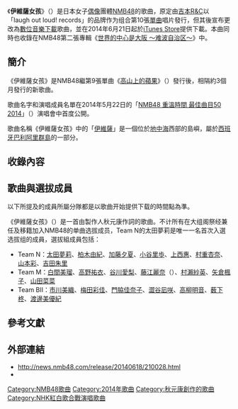 {{NoteTA
|1=zh-tw:團體;zh-hk:組合;zh-cn:组合;
}}
{{Infobox Single
| Name            = 伊維薩女孩<br>（{{lang|ja|イビサガール}}）
| Artist          = [[NMB48|NMB48]]
| Cover           = 
| Caption         =
| Album           = 
| A-side          = 
| B-side          = 
| Released        = 2014年6月21日
| Format          = [[數位音樂下載|數位音樂下載]]
| Recorded        = 
| Genre           = [[J-POP|J-POP]]
| Length          = 
| Label           = [[吉本R&C|laugh out loud! records]]
| Writer          = [[秋元康|秋元康]]<small>（作詞）</small><br>{{link-ja|藤野隆文|フジノタカフミ}}<small>（作曲）</small>
| Producer        = 秋元康
| Certification   = 
| Chart position  = 
| Last single     = [[高山上的苹果|高山上的苹果]]<br>（2014年）
| This single     = <small>數位下載限定曲</small><br>'''伊維薩女孩'''<br>（2014年）
| Next single     = [[真不像我|真不像我]]<br>（2014年）
| Misc            = 
}}
《'''伊維薩女孩'''》（{{lang-ja|イビサガール}}）是日本女子[[日本偶像|偶像]]團體[[NMB48|NMB48]]的歌曲，原定由[[吉本R&C|吉本R&C]]以「laugh out loud! records」的品牌作为组合第10張[[單曲|單曲]]唱片發行，但其後宣布更改為[[數位音樂下載|數位音樂下載]]歌曲，並在2014年6月21日起於[[iTunes_Store|iTunes Store]]提供下載{{R|ts}}。本曲同時也收錄在NMB48第二張專輯《[[世界的中心是大阪_～难波自治区～|世界的中心是大阪 ～难波自治区～]]》中。

==簡介==
《伊維薩女孩》是NMB48繼第9張單曲《[[高山上的蘋果|高山上的蘋果]]》（{{lang|ja|高嶺の林檎}}）發行後，相隔約3個月發行的新歌曲。

歌曲名字和演唱成員名單在2014年5月22日的「[[NMB48_重溫時間_最佳曲目50_2014|NMB48 重溫時間 最佳曲目50 2014]]」（{{lang|ja|NMB48リクエストアワー セットリストベスト50 2014}}）演唱會中首度公開。{{R|oricon2037742}}

歌曲名稱《伊維薩女孩》中的「[[伊維薩島|伊維薩]]」是一個位於[[地中海|地中海]]西部的島嶼，屬於[[西班牙|西班牙]][[巴利阿里群島|巴利阿里群島]]的一部分。

==收錄內容==
{{tracklist
| headline        = 伊維薩女孩
| total_length    =
| title1          = 伊維薩女孩
| note1         = {{lang|ja|イビサガール}}
| lyrics1         = [[秋元康|秋元康]]
| music1        ={{link-ja|藤野隆文|フジノタカフミ}}<small>（{{lang|ja|フジノタカフミ}}）</small>
| arranger1          =
| length1         =
}}

==歌曲與選拔成員==
以下所提及的成員所屬分隊都是以歌曲开始提供下载的時間點為準。

《伊維薩女孩》（{{lang|ja|イビサガール}}）是一首由製作人秋元康作詞的歌曲。不计所有在大组阁祭经兼任及移籍加入NMB48的单曲选拔成员，Team N的太田夢莉是唯一一名首次入選选拔组的成員{{R|mp}}，選拔組成員包括：{{R|oricon2037742}}
* Team N：[[太田夢莉|太田夢莉]]、[[柏木由紀|柏木由紀]]、[[加藤夕夏|加藤夕夏]]、[[小谷里歩|小谷里歩]]、[[上西惠|上西惠]]、[[村重杏奈|村重杏奈]]、[[山本彩|山本彩]]、[[吉田朱里|吉田朱里]]
* Team M：[[白間美瑠|白間美瑠]]、[[高野祐衣|高野祐衣]]、[[谷川愛梨|谷川愛梨]]、[[藤江麗奈|藤江麗奈]]（{{lang|ja|藤江れいな}}）、[[村瀨紗英|村瀨紗英]]、[[矢倉楓子|矢倉楓子]]、[[山田菜菜|山田菜菜]]
* Team BII：[[市川美織|市川美織]]、[[梅田彩佳|梅田彩佳]]、[[門脇佳奈子|門脇佳奈子]]、[[澀谷凪咲|澀谷凪咲]]、[[高柳明音|高柳明音]]、[[薮下柊|薮下柊]]、[[渡邊美優紀|渡邊美優紀]]

==參考文獻==
{{reflist|2|refs=
<ref name=ts>{{cite web|script-title=ja:ＮＭＢ４８　２枚目アルバムで「プルッと」水着公開|url=http://www.tokyo-sports.co.jp/entame/entertainment/280151/|publisher=Tokyo Sports|accessdate=2014-06-27|date=2014-06-18|archive-date=2014-12-16|archive-url=https://web.archive.org/web/20141216063640/http://www.tokyo-sports.co.jp/entame/entertainment/280151/|dead-url=no}}</ref>

<ref name="oricon2037742">{{cite web|script-title=ja:NMB新曲「イビサガール」選抜は柏木由紀ら22人|language=ja|url=http://www.oricon.co.jp/news/2037742/full/|publisher=Oricon|accessdate=2014-06-12|date=2014-05-23|archive-date=2015-09-24|archive-url=https://web.archive.org/web/20150924150035/http://www.oricon.co.jp/news/2037742/full/|dead-url=no}}</ref>

<ref name="mp">{{cite web|script-title=ja:NMB48、新曲「イビサガール」選抜メンバー発表 AKB48横山由衣も参戦で圧巻パフォーマンス＜リクエストアワー2日目＞|url=http://mdpr.jp/news/detail/1366048|language=ja|publisher=modelpress|accessdate=2014-06-12|date=2014-05-23|archive-date=2014-12-09|archive-url=https://web.archive.org/web/20141209124025/http://mdpr.jp/news/detail/1366048|dead-url=no}}</ref>
}}

==外部連結==
* http://news.nmb48.com/release/20140618/210028.html{{Dead link}} {{ja}}
* {{youtube|a0rIE0hKfL4|伊維薩女孩（short ver.）}}

{{NMB48}}

{{DEFAULTSORT:Ibisa Garu}}
[[Category:NMB48歌曲|Category:NMB48歌曲]]
[[Category:2014年歌曲|Category:2014年歌曲]]
[[Category:秋元康創作的歌曲|Category:秋元康創作的歌曲]]
[[Category:NHK紅白歌合戰演唱歌曲|Category:NHK紅白歌合戰演唱歌曲]]